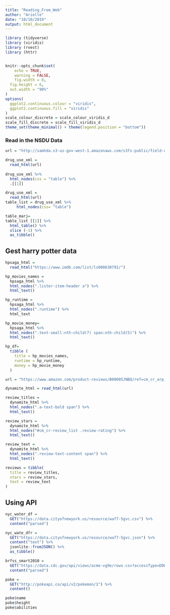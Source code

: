 ```yaml
---
title: "Reading_From_Web"
author: "Arielle"
date: "10/10/2019"
output: html_document
---
```


```r
library (tidyverse)
library (viridis)
library (rvest)
library (httr)


knitr::opts_chunk$set(
	echo = TRUE,
	warning = FALSE,
	fig.width = 8, 
  fig.height = 6,
  out.width = "90%"
)
options(
  ggplot2.continuous.colour = "viridis",
  ggplot2.continuous.fill = "viridis"
)
scale_colour_discrete = scale_colour_viridis_d
scale_fill_discrete = scale_fill_viridis_d
theme_set(theme_minimal() + theme(legend.position = "bottom"))
```

### Read in the NSDU Data
```r
url = "http://samhda.s3-us-gov-west-1.amazonaws.com/s3fs-public/field-uploads/2k15StateFiles/NSDUHsaeShortTermCHG2015.htm"

drug_use_xml = 
  read_html(url)
  
drug_use_xml %>% 
  html_nodes(css = "table") %>% 
  .[[1]]

drug_use_xml = 
  read_html(url)
table_list = drug_use_xml %>% 
     html_nodes(css= "table")

table_marj=
table_list [[1]] %>% 
  html_table() %>% 
  slice (-1) %>% 
  as_tibble()

```

## Gest harry potter data

```r
hpsaga_html = 
  read_html("https://www.imdb.com/list/ls000630791/")
```

```r
hp_movies_names = 
  hpsaga_html %>% 
  html_nodes(".lister-item-header a") %>%
  html_text()

hp_runtime = 
  hpsaga_html %>%
  html_nodes(".runtime") %>%
  html_text

hp_movie_money= 
  hpsaga_html %>%
  html_nodes(".text-small:nth-child(7) span:nth-child(5)") %>%
  html_text()
```

```r
hp_df=
  tibble (
    title = hp_movies_names,
    runtime = hp_runtime,
    money = hp_movie_money
  )
```

```r
url = "https://www.amazon.com/product-reviews/B00005JNBQ/ref=cm_cr_arp_d_viewopt_rvwer?ie=UTF8&reviewerType=avp_only_reviews&sortBy=recent&pageNumber=1"

dynamite_html = read_html(url)

review_titles = 
  dynamite_html %>%
  html_nodes(".a-text-bold span") %>%
  html_text()

review_stars = 
  dynamite_html %>%
  html_nodes("#cm_cr-review_list .review-rating") %>%
  html_text()

review_text = 
  dynamite_html %>%
  html_nodes(".review-text-content span") %>%
  html_text()

reviews = tibble(
  title = review_titles,
  stars = review_stars,
  text = review_text
)
```

## Using  API

```r
nyc_water_df = 
  GET("https://data.cityofnewyork.us/resource/waf7-5gvc.csv") %>% 
  content("parsed")

nyc_wate_dfr = 
  GET("https://data.cityofnewyork.us/resource/waf7-5gvc.json") %>% 
  content("text") %>%
  jsonlite::fromJSON() %>%
  as_tibble()
```

```r
brfss_smart2010 = 
  GET("https://data.cdc.gov/api/views/acme-vg9e/rows.csv?accessType=DOWNLOAD") %>% 
  content("parsed")
```

```r
poke = 
  GET("http://pokeapi.co/api/v2/pokemon/1") %>%
  content()

poke$name
poke$height
poke$abilities
```



